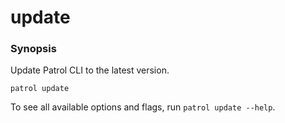 # update

### Synopsis

Update Patrol CLI to the latest version.

```
patrol update
```

To see all available options and flags, run `patrol update --help`.
